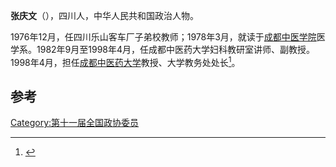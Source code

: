 '''张庆文'''（{{bd|1956年|2月||}}），四川人，中华人民共和国政治人物。

1976年12月，任四川乐山客车厂子弟校教师；1978年3月，就读于[[成都中医学院|成都中医学院]]医学系。1982年9月至1998年4月，任成都中医药大学妇科教研室讲师、副教授。1998年4月，担任[[成都中医药大学|成都中医药大学]]教授、大学教务处处长<ref>{{cite news|title=领导机构人员简介|url=http://www.ngdsc.org.cn/NGZC/ngzc-7.htm|accessdate=2014-06-29|newspaper=中国农工党四川省委员会|deadurl=yes|archiveurl=https://web.archive.org/web/20120617074105/http://www.ngdsc.org.cn/NGZC/ngzc-7.htm|archivedate=2012-06-17}}</ref>。

==参考==
{{reflist}}
{{中国政治人物小作品}}

[[Category:第十一届全国政协委员|Category:第十一届全国政协委员]]